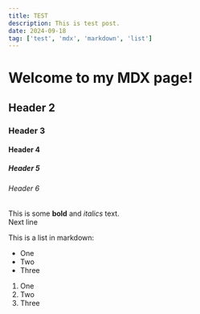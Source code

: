 ```yaml
---
title: TEST
description: This is test post.
date: 2024-09-18
tag: ['test', 'mdx', 'markdown', 'list']
---
```


# Welcome to my MDX page!

## Header 2

### Header 3

#### Header 4

##### Header 5

###### Header 6
 
This is some **bold** and _italics_ text.   
Next line
 
This is a list in markdown:
 
- One
- Two
- Three

1. One
2. Two
3. Three